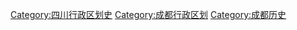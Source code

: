 [[Category:四川行政区划史|Category:四川行政区划史]]
[[Category:成都行政区划|Category:成都行政区划]]
[[Category:成都历史|Category:成都历史]]